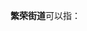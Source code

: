 '''繁荣街道'''可以指：
{{PRC admin/disambig|15/07/83/003/000|21/03/03/002/000|22/07/02/011/000|23/02/07/004/000}}
{{disambig|cat=四字乡级行政区划消歧义}}